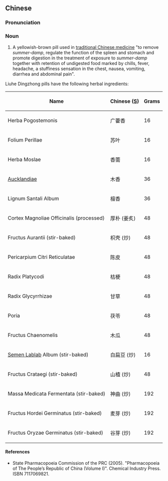 ==Chinese==
{{zh-forms}}

===Pronunciation===
{{zh-pron
|m=liùhé dìngzhòng wán
|cat=n
}}

===Noun===
{{zh-noun}}

# A yellowish-brown pill used in [[traditional Chinese medicine]] "to remove ''summer-damp'', regulate the function of the spleen and stomach and promote digestion in the treatment of exposure to ''summer-damp'' together with retention of undigested food marked by chills, fever, headache, a stuffiness sensation in the chest, nausea, vomiting, diarrhea and abdominal pain".

Liuhe Dingzhong pills have the following herbal ingredients:

{| class="wikitable sortable"
|-
!Name
!Chinese ([[Simplified Chinese|S]])
!Grams
|-
|Herba Pogostemonis
|广藿香
| 16
|-
|Folium Perillae
|苏叶
| 16
|-
|Herba Moslae
|香薷
| 16
|-
| {{l|la|radix|Radix}} [[Aucklandia|Aucklandiae]]
|木香
| 36
|-
|Lignum Santali Album
|檀香
| 36
|-
|Cortex Magnoliae Officinalis (processed)
|厚朴 (姜炙)
| 48
|-
|Fructus Aurantii (stir-baked)
|枳壳 (炒)
| 48
|-
|Pericarpium Citri Reticulatae
|陈皮
| 48
|-
|Radix Platycodi
|桔梗
| 48
|-
|Radix Glycyrrhizae
|甘草
|48
|-
|Poria
|茯苓
| 48
|-
|Fructus Chaenomelis
|木瓜
| 48
|-
|[[Semehttp://thuocdongduoc.vn/index.php?option=com_content&view=article&id=371:bach-bien-dau&catid=278:cay-thuoc-vi-thuoc&Itemid=4|Semen Lablab]] Album (stir-baked)
|白扁豆 (炒)
| 16
|-
|Fructus Crataegi (stir-baked)
|山楂 (炒)
| 48
|-
|Massa Medicata Fermentata (stir-baked)
|神曲 (炒)
| 192
|-
|Fructus Hordei Germinatus (stir-baked)
|麦芽 (炒)
| 192
|-
|Fructus Oryzae Germinatus (stir-baked)
|谷芽 (炒)
| 192
|}

====References====
* State Pharmacopoeia Commission of the PRC (2005). "Pharmacopoeia of The People’s Republic of China (Volume I)". Chemical Industry Press. ISBN 7117069821.